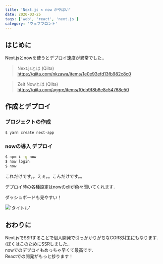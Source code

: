 ```yaml
---
title: 'Next.js × now がやばい'
date: 2020-03-25
tags: ['web', 'react', 'next.js']
category: 'ウェブフロント'
---
```


## はじめに

Next.jsとnowを使うとデプロイ速度が異常でした..

> Next.jsとは (Qiita) https://qiita.com/nkzawa/items/1e0e93efd13fb982c8c0

> Zeit Nowとは (Qiita) https://qiita.com/aggre/items/f0cb9f8b8e8c54768e50

## 作成とデプロイ

### プロジェクトの作成

```bash
$ yarn create next-app
```

### nowの導入 デプロイ

```bash
$ npm i -g now
$ now login
$ now
```

これだけです。。えぇ。。こんだけです。。

デプロイ時の各種設定はnowのcliが色々聞いてくれます.

ダッシュボードも見やすい！

!['タイトル'](https://i.gyazo.com/1cbc07dafc7bcee9a9d3ab93fcfc613a.png)

## おわりに

Next.jsでSSRすることで個人開発で引っかかりがちなCORS対策にもなります.(ぼくはこのためにSSRしました..\
nowでのデプロイもめっちゃ早くて最高です.\
Reactでの開発がもっと捗ります！
